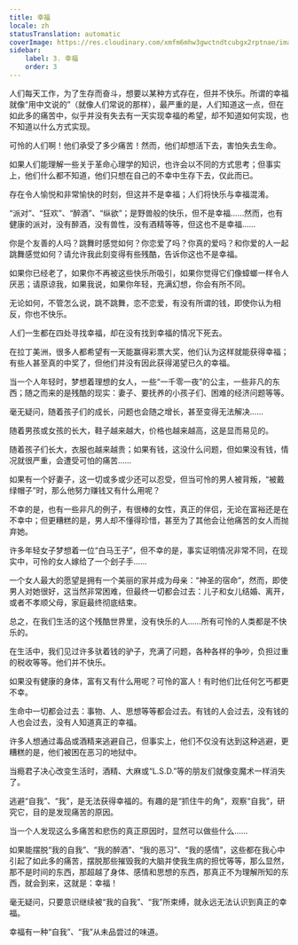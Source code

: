 ```yaml
---
title: 幸福
locale: zh
statusTranslation: automatic
coverImage: https://res.cloudinary.com/xmfm6mhw3gwctndtcubgx2rptnae/image/upload/v1741354419/small_cover_la_gran_rebelion_28716e29d2.webp
sidebar:
    label: 3. 幸福
    order: 3
---
```

人们每天工作，为了生存而奋斗，想要以某种方式存在，但并不快乐。所谓的幸福就像“用中文说的”（就像人们常说的那样），最严重的是，人们知道这一点，但在如此多的痛苦中，似乎并没有失去有一天实现幸福的希望，却不知道如何实现，也不知道以什么方式实现。

可怜的人们啊！他们承受了多少痛苦！然而，他们却想活下去，害怕失去生命。

如果人们能理解一些关于革命心理学的知识，也许会以不同的方式思考；但事实上，他们什么都不知道，他们只想在自己的不幸中生存下去，仅此而已。

存在令人愉悦和非常愉快的时刻，但这并不是幸福；人们将快乐与幸福混淆。

“派对”、“狂欢”、“醉酒”、“纵欲”；是野兽般的快乐，但不是幸福……然而，也有健康的派对，没有醉酒，没有兽性，没有酒精等等，但这也不是幸福……

你是个友善的人吗？跳舞时感觉如何？你恋爱了吗？你真的爱吗？和你爱的人一起跳舞感觉如何？请允许我此刻变得有些残酷，告诉你这也不是幸福。

如果你已经老了，如果你不再被这些快乐所吸引，如果你觉得它们像蟑螂一样令人厌恶；请原谅我，如果我说，如果你年轻，充满幻想，你会有所不同。

无论如何，不管怎么说，跳不跳舞，恋不恋爱，有没有所谓的钱，即使你认为相反，你也不快乐。

人们一生都在四处寻找幸福，却在没有找到幸福的情况下死去。

在拉丁美洲，很多人都希望有一天能赢得彩票大奖，他们认为这样就能获得幸福；有些人甚至真的中奖了，但他们并没有因此获得渴望已久的幸福。

当一个人年轻时，梦想着理想的女人，一些“一千零一夜”的公主，一些非凡的东西；随之而来的是残酷的现实：妻子、要抚养的小孩子们、困难的经济问题等等。

毫无疑问，随着孩子们的成长，问题也会随之增长，甚至变得无法解决……

随着男孩或女孩的长大，鞋子越来越大，价格也越来越高，这是显而易见的。

随着孩子们长大，衣服也越来越贵；如果有钱，这没什么问题，但如果没有钱，情况就很严重，会遭受可怕的痛苦……

如果有一个好妻子，这一切或多或少还可以忍受，但当可怜的男人被背叛，“被戴绿帽子”时，那么他努力赚钱又有什么用呢？

不幸的是，也有一些非凡的例子，有很棒的女性，真正的伴侣，无论在富裕还是在不幸中；但更糟糕的是，男人却不懂得珍惜，甚至为了其他会让他痛苦的女人而抛弃她。

许多年轻女子梦想着一位“白马王子”，但不幸的是，事实证明情况非常不同，在现实中，可怜的女人嫁给了一个刽子手……

一个女人最大的愿望是拥有一个美丽的家并成为母亲：“神圣的宿命”，然而，即使男人对她很好，这当然非常困难，但最终一切都会过去：儿子和女儿结婚、离开，或者不孝顺父母，家庭最终彻底结束。

总之，在我们生活的这个残酷世界里，没有快乐的人……所有可怜的人类都是不快乐的。

在生活中，我们见过许多驮着钱的驴子，充满了问题，各种各样的争吵，负担过重的税收等等。他们并不快乐。

如果没有健康的身体，富有又有什么用呢？可怜的富人！有时他们比任何乞丐都更不幸。

生命中一切都会过去：事物、人、思想等等都会过去。有钱的人会过去，没有钱的人也会过去，没有人知道真正的幸福。

许多人想通过毒品或酒精来逃避自己，但事实上，他们不仅没有达到这种逃避，更糟糕的是，他们被困在恶习的地狱中。

当瘾君子决心改变生活时，酒精、大麻或“L.S.D.”等的朋友们就像变魔术一样消失了。

逃避“自我”、“我”，是无法获得幸福的。有趣的是“抓住牛的角”，观察“自我”，研究它，目的是发现痛苦的原因。

当一个人发现这么多痛苦和悲伤的真正原因时，显然可以做些什么……

如果能摆脱“我的自我”、“我的醉酒”、“我的恶习”、“我的感情”，这些都在我心中引起了如此多的痛苦，摆脱那些摧毁我的大脑并使我生病的担忧等等，那么显然，那不是时间的东西，那超越了身体、感情和思想的东西，那真正不为理解所知的东西，就会到来，这就是：幸福！

毫无疑问，只要意识继续被“我的自我”、“我”所束缚，就永远无法认识到真正的幸福。

幸福有一种“自我”、“我”从未品尝过的味道。


